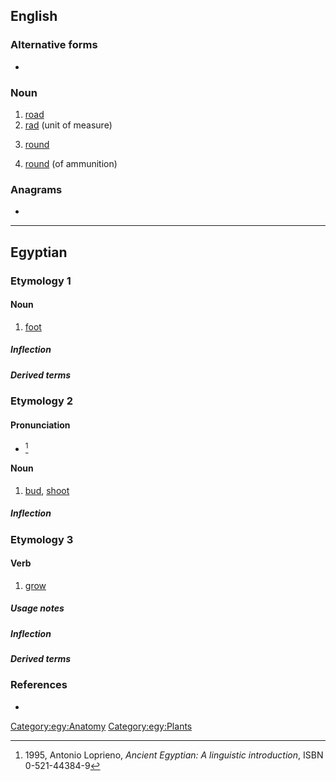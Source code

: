 {{also|RD|rd.|-rd|Rd.|R&D|R & D}}
==English==

===Alternative forms===
* {{l|en|rd.}}

===Noun===
{{en-noun|?}}

# [[road]]
# [[rad]] (unit of measure)
# {{lb|en|knitting}} [[round]]
# {{lb|en|firearms}} [[round]] (of ammunition)

===Anagrams===
* {{anagrams|en|D.R.|DR|Dr|Dr.|dr.}}

----

==Egyptian==

===Etymology 1===

====Noun====
{{egy-noun|m|head=<hiero>r:d-D56</hiero>}}

# [[foot]]

=====Inflection=====
{{egy-decl-noun|g=m|rd}}

=====Derived terms=====
{{der2|lang=egy
|{{l|egy|rdw||[[staircase]]}}
|{{l|egy|rdwj||[[servant]], [[footman]]}}}}

===Etymology 2===

====Pronunciation====
* {{a|Reconstructed}} {{IPA|/ˈraːduw/|lang=egy}}<ref name=Loprieno>1995, Antonio Loprieno, ''Ancient Egyptian: A linguistic introduction'', ISBN 0-521-44384-9</ref>

====Noun====
{{egy-noun|m|head=<hiero>r:d-M30</hiero>}}

# [[bud]], [[shoot]]

=====Inflection=====
{{egy-decl-noun|g=m|type=u-stem|rd}}

===Etymology 3===

====Verb====
{{egy-verb|2-lit|head=<hiero>r:d-M30</hiero>}}

# [[grow]]

=====Usage notes=====
{{egy-hieroforms
|<hiero>r:d-T12</hiero>|read1=rd}}

=====Inflection=====
{{egy-conj-2-lit|rd|rdd}}

=====Derived terms=====
{{der2|lang=egy
|{{l|egy|rwḏ||[[prosper]]}}}}

===References===
* {{R:egy:Faulkner}}
<references></references>

[[Category:egy:Anatomy]]
[[Category:egy:Plants]]